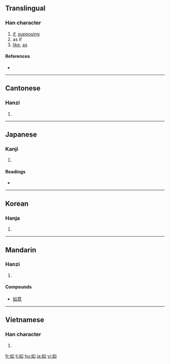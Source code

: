 ==Translingual==
{{stroke order|type=animate}}

===Han character===
{{Han char|rn=38|rad=女|as=03|sn=6|four=4640<sub>0</sub>|canj=女口 (VR)|ids=⿰[[女]][[口]]}}

# [[if]], [[supposing]]
# as if
# [[like]], [[as]]

====References====
* {{Han ref|kx=0255.210|dkj=06060|hdz=21025.090|uh=5982|ud=22914|bh=A670|bd=42608}}

----

==Cantonese==

===Hanzi===
{{yue-hanzi|jyut=|y=yu4}}

# {{defn|Cantonese|sort=女03}}

----

==Japanese==

===Kanji===
{{ja-kanji|grade=c|rs=女03}}

# {{defn|Japanese}}

====Readings====
* {{ja-readings|on=[[じょ]] (jo), [[にょ]] (nyo)|kun=[[ごとく]] (gotoku), [[しく]] (shiku), [[ゆく]] (yuku)}}

----

==Korean==

===Hanja===
{{ko-hanja|hangeul=여|eumhun=같을|rv=yeo|mr=yŏ}}

# {{defn|Korean|sort=女03}}

----

==Mandarin==

===Hanzi===
{{cmn-hanzi|pin=[[rú]] ([[ru2]])|wg=ju<sup>2</sup>}}

# {{defn|Mandarin|sort=女03}}

====Compounds====
*[[如意]]

----

==Vietnamese==

===Han character===
{{vi-hantu|[[như]], [[nhơ]], [[dừ]], [[nhừ]], [[rừ]]|rs=女03}}

# {{defn|Vietnamese|sort=女03}}

[[fr:如]]
[[li:如]]
[[hu:如]]
[[ja:如]]
[[vi:如]]